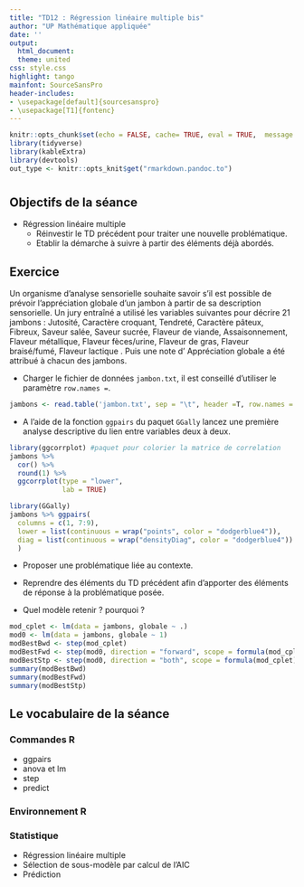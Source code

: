 ```yaml
---
title: "TD12 : Régression linéaire multiple bis"
author: "UP Mathématique appliquée"
date: ''
output:
  html_document:
  theme: united
css: style.css
highlight: tango
mainfont: SourceSansPro
header-includes:
- \usepackage[default]{sourcesanspro}
- \usepackage[T1]{fontenc}
---
```

  
```r
knitr::opts_chunk$set(echo = FALSE, cache= TRUE, eval = TRUE,  message = FALSE, warning = FALSE )
library(tidyverse)
library(kableExtra)
library(devtools) 
out_type <- knitr::opts_knit$get("rmarkdown.pandoc.to")
```
# {.tabset .tabset-fade .tabset-pills}

##  Objectifs de la séance  

* Régression linéaire multiple
  + Réinvestir le TD précédent pour traiter une nouvelle problématique.
  + Etablir la démarche à suivre à partir des éléments déjà abordés.

## Exercice

Un organisme d'analyse sensorielle souhaite savoir s'il est possible de prévoir l'appréciation globale d'un jambon à partir de sa description sensorielle. Un jury entraîné a utilisé les variables suivantes pour décrire 21
jambons : Jutosité, Caractère croquant, Tendreté, Caractère pâteux, Fibreux, Saveur salée, Saveur sucrée, Flaveur de viande, Assaisonnement, Flaveur métallique, Flaveur fèces/urine, Flaveur de gras, Flaveur braisé/fumé,
Flaveur lactique . Puis une note d' Appréciation globale a été attribué à chacun des jambons. 

* Charger le fichier de données `jambon.txt`, il est conseillé d'utiliser le paramètre `row.names =`.
```r
jambons <- read.table('jambon.txt', sep = "\t", header =T, row.names = 1)
```
* A l'aide de la fonction `ggpairs` du paquet `GGally` lancez une première analyse descriptive du  lien entre variables deux à deux. 
```r
library(ggcorrplot) #paquet pour colorier la matrice de correlation
jambons %>% 
  cor() %>% 
  round(1) %>% 
  ggcorrplot(type = "lower",
             lab = TRUE)

library(GGally)
jambons %>% ggpairs(
  columns = c(1, 7:9),
  lower = list(continuous = wrap("points", color = "dodgerblue4")),
  diag = list(continuous = wrap("densityDiag", color = "dodgerblue4"))
  )
```

* Proposer une problématique liée au contexte.

* Reprendre des éléments du TD précédent afin d'apporter des éléments de réponse à la problématique posée.

* Quel modèle retenir ? pourquoi ?
```r
mod_cplet <- lm(data = jambons, globale ~ .)
mod0 <- lm(data = jambons, globale ~ 1)
modBestBwd <- step(mod_cplet)
modBestFwd <- step(mod0, direction = "forward", scope = formula(mod_cplet))
modBestStp <- step(mod0, direction = "both", scope = formula(mod_cplet))
summary(modBestBwd)
summary(modBestFwd)
summary(modBestStp)
```
## Le vocabulaire de la séance

### Commandes R
- ggpairs
- anova et lm
- step
- predict

### Environnement R


### Statistique 
- Régression linéaire multiple
- Sélection de sous-modèle par calcul de l'AIC
- Prédiction
